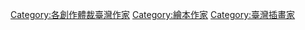 [[Category:各創作體裁臺灣作家|Category:各創作體裁臺灣作家]]
[[Category:繪本作家|Category:繪本作家]]
[[Category:臺灣插畫家|Category:臺灣插畫家]]